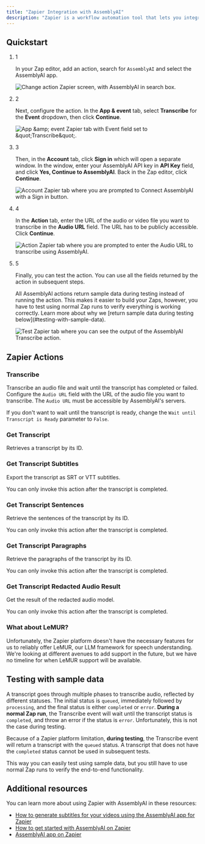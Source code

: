 ```yaml
---
title: "Zapier Integration with AssemblyAI"
description: "Zapier is a workflow automation tool that lets you integrate various services together without requiring coding knowledge. You can use our AI models to process audio data by transcribing it with speech recognition models and analyzing it with audio intelligence models. You can supply audio to the AssemblyAI app and connect the output of our models to other services in your Zaps."
---
```


## Quickstart[​](#quickstart "Direct link to Quickstart")

1. 1

   In your Zap editor, add an action, search for `AssemblyAI` and select the AssemblyAI app.

   ![Change action Zapier screen, with AssemblyAI in search box.](/images/docs/integrations/docs/assets/images/1-change-action-4b2c2fae4a1853758c8be8b6de393319.png)

2. 2

   Next, configure the action. In the **App & event** tab, select **Transcribe** for the **Event** dropdown, then click **Continue**.

   ![App \&amp; event Zapier tab with Event field set to \&quot;Transcribe\&quot;.](/images/docs/integrations/docs/assets/images/2-app-event-7b0be363cf636bd5f5ff364827fda723.png)

3. 3

   Then, in the **Account** tab, click **Sign in** which will open a separate window. In the window, enter your AssemblyAI API key in **API Key** field, and click **Yes, Continue to AssemblyAI**. Back in the Zap editor, click **Continue**.

   ![Account Zapier tab where you are prompted to Connect AssemblyAI with a Sign in button.](/images/docs/integrations/docs/assets/images/3-account-fa4ece3b3215b649eef7bb80630e10b3.png)

4. 4

   In the **Action** tab, enter the URL of the audio or video file you want to transcribe in the **Audio URL** field. The URL has to be publicly accessible. Click **Continue**.

   ![Action Zapier tab where you are prompted to enter the Audio URL to transcribe using AssemblyAI.](/images/docs/integrations/docs/assets/images/4-action-8d640ee36b1f0b547ac2b721a7b436f8.png)

5. 5

   Finally, you can test the action. You can use all the fields returned by the action in subsequent steps.

   <Note>
     All AssemblyAI actions return sample data during testing instead of running the action. This makes it easier to build your Zaps, however, you have to test using normal Zap runs to verify everything is working correctly. Learn more about why we [return sample data during testing below](#testing-with-sample-data).
   </Note>

   ![Test Zapier tab where you can see the output of the AssemblyAI Transcribe action.](/images/docs/integrations/docs/assets/images/5-test-369f5171a1e4361846dd101a869cd608.png)

## Zapier Actions[​](#zapier-actions "Direct link to Zapier Actions")

### Transcribe[​](#transcribe "Direct link to Transcribe")

Transcribe an audio file and wait until the transcript has completed or failed. Configure the `Audio URL` field with the URL of the audio file you want to transcribe. The `Audio URL` must be accessible by AssemblyAI's servers.

If you don't want to wait until the transcript is ready, change the `Wait until Transcript is Ready` parameter to `False`.

### Get Transcript[​](#get-transcript "Direct link to Get Transcript")

Retrieves a transcript by its ID.

### Get Transcript Subtitles[​](#get-transcript-subtitles "Direct link to Get Transcript Subtitles")

Export the transcript as SRT or VTT subtitles.

<Note>
  You can only invoke this action after the transcript is completed.
</Note>

### Get Transcript Sentences[​](#get-transcript-sentences "Direct link to Get Transcript Sentences")

Retrieve the sentences of the transcript by its ID.

<Note>
  You can only invoke this action after the transcript is completed.
</Note>

### Get Transcript Paragraphs[​](#get-transcript-paragraphs "Direct link to Get Transcript Paragraphs")

Retrieve the paragraphs of the transcript by its ID.

<Note>
  You can only invoke this action after the transcript is completed.
</Note>

### Get Transcript Redacted Audio Result[​](#get-transcript-redacted-audio-result "Direct link to Get Transcript Redacted Audio Result")

Get the result of the redacted audio model.

<Note>
  You can only invoke this action after the transcript is completed.
</Note>

### What about LeMUR?[​](#what-about-lemur "Direct link to What about LeMUR?")

Unfortunately, the Zapier platform doesn't have the necessary features for us to reliably offer LeMUR, our LLM framework for speech understanding. We're looking at different avenues to add support in the future, but we have no timeline for when LeMUR support will be available.

## Testing with sample data[​](#testing-with-sample-data "Direct link to Testing with sample data")

A transcript goes through multiple phases to transcribe audio, reflected by different statuses. The initial status is `queued`, immediately followed by `processing`, and the final status is either `completed` or `error`. **During a normal Zap run**, the Transcribe event will wait until the transcript status is `completed`, and throw an error if the status is `error`. Unfortunately, this is not the case during testing.

Because of a Zapier platform limitation, **during testing**, the Transcribe event will return a transcript with the `queued` status. A transcript that does not have the `completed` status cannot be used in subsequent tests.

This way you can easily test using sample data, but you still have to use normal Zap runs to verify the end-to-end functionality.

## Additional resources[​](#additional-resources "Direct link to Additional resources")

You can learn more about using Zapier with AssemblyAI in these resources:

* [How to generate subtitles for your videos using the AssemblyAI app for Zapier](https://www.assemblyai.com/blog/generate-subtitles-with-zapier)
* [How to get started with AssemblyAI on Zapier](https://help.zapier.com/hc/en-us/articles/16411509681933-How-to-get-started-with-AssemblyAI-on-Zapier)
* [AssemblyAI app on Zapier](https://zapier.com/apps/assemblyai/integrations)
